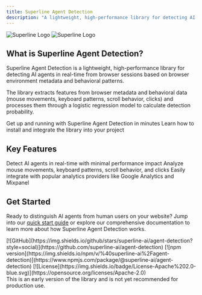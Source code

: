 ```yaml
---
title: Superline Agent Detection
description: "A lightweight, high-performance library for detecting AI agents in real-time from browser sessions"
---
```


<img className="block dark:hidden" src="/logo/light.svg" alt="Superline Logo"/>
<img className="hidden dark:block" src="/logo/dark.svg" alt="Superline Logo"/>

## What is Superline Agent Detection?

Superline Agent Detection is a lightweight, high-performance library for detecting AI agents in real-time from browser sessions based on browser environment metadata and behavioral patterns.

The library extracts features from browser metadata and behavioral data (mouse movements, keyboard patterns, scroll behavior, clicks) and processes them through a logistic regression model to calculate detection probability.

<CardGroup cols={2}>
  <Card
    title="Quick Start"
    icon="rocket"
    href="/quickstart"
  >
    Get up and running with Superline Agent Detection in minutes
  </Card>
  <Card
    title="Installation"
    icon="download"
    href="/installation"
  >
    Learn how to install and integrate the library into your project
  </Card>
</CardGroup>

## Key Features

<CardGroup cols={3}>
  <Card
    title="Real-time Detection"
    icon="gauge-high"
  >
    Detect AI agents in real-time with minimal performance impact
  </Card>
  <Card
    title="Browser Behavioral Analysis"
    icon="mouse-pointer"
  >
    Analyze mouse movements, keyboard patterns, scroll behavior, and clicks
  </Card>
  <Card
    title="Analytics Integration"
    icon="chart-line"
  >
    Easily integrate with popular analytics providers like Google Analytics and Mixpanel
  </Card>
</CardGroup>

## Get Started

Ready to distinguish AI agents from human users on your website? Jump into our [quick start guide](/quickstart) or explore our comprehensive documentation to learn more about how Superline Agent Detection works.

<div className="mt-8">
  [![GitHub](https://img.shields.io/github/stars/superline-ai/agent-detection?style=social)](https://github.com/superline-ai/agent-detection)
  [![npm version](https://img.shields.io/npm/v/%40superline-ai%2Fagent-detection)](https://www.npmjs.com/package/@superline-ai/agent-detection)
  [![License](https://img.shields.io/badge/License-Apache%202.0-blue.svg)](https://opensource.org/licenses/Apache-2.0)
</div>

<Note>
  This is an early version of the library and is not yet recommended for production use.
</Note>
